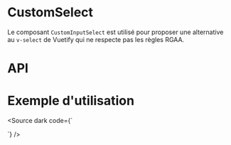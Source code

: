 
<Meta of={CustomInputSelectStories} />

# CustomSelect

Le composant `CustomInputSelect` est utilisé pour proposer une alternative au `v-select` de Vuetify qui ne respecte pas les règles RGAA.

<Canvas of={CustomInputSelectStories.Default} />

<Story of={CustomInputSelectStories.Info} />

# API

<Controls of={CustomInputSelectStories.Default} />

# Exemple d'utilisation

<Source dark code={`
<script setup lang="ts">

	const value = ref('fr')
	const items = ['fr', 'en', 'co']
	const ariaLabel = 'Choix de la langue'
</script>

<template>
	<main>
		<div class="mt-12 ml-12">
			<CustomInputSelect
				v-model="value"
				:items="items"
				:label="ariaLabel"
				aria-label="Choix de la langue"
			/>
		</div>
	</main>
</template>
`} />
